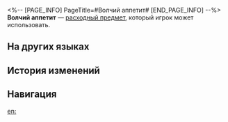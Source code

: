 <%-- [PAGE_INFO]
PageTitle=#Волчий аппетит#
[END_PAGE_INFO] --%>
{{Расходный предмет Инфобокс
|id          = 408416
|Изображения = Предмет Волчий аппетит.png
|Тип         = Расходные предметы HP
|Редкость    = 2
|Эффект      = Восстанавливает выбранному союзнику 24% НР плюс 300 НР.
|Описание    = Ваши губы и язык жаждут сочного мяса, ваш желудок хочет насытиться - кажется, даже воздух пропитан ароматом древесного угля. Ваш живот издаёт оглушительный рёв, и вы изо всех сил пытаетесь сохранить самообладание.
|Рецепт      = 
|Источник1   = [[Торговый дом Мира грёз]]
|Источник2   = 
|Источник3   = 
}}
{{Описание|''«Во всём мире не так уж и много желаний, которые были бы столь же неуёмными, как это».''}}
'''Волчий аппетит''' — [[расходный предмет]], который игрок может использовать.

==На других языках==
{{На других языках
|en   = Thundering Appetites
|zhs  = 食欲如雷鸣炸响
|zht  = 食欲如雷鳴炸響
|ja   = 雷鳴のような食欲
|ko   = 천둥처럼 울리는 식욕
|es   = Hambre estruendosa
|fr   = Appétits rugissants
|ru   = Волчий аппетит
|th   = Thundering Appetites
|vi   = Thèm Ăn Như Sấm Vọng
|de   = Donnernder Appetit
|id   = Thundering Appetites
|pt   = Apetite Retumbante
}}

==История изменений==
{{История изменений|3.5}}

==Навигация==
{{Расходные предметы Навбокс}}

[[en:]]